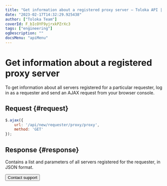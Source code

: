 ```yaml
---
title: "Get information about a registered proxy server — Toloka API | Toloka documentation"
date: "2023-02-17T14:32:29.925438"
author: ["Toloka Team"]
coverId: F_bIcOYF9yjrxkPZrXc3
tags: ["engineering"]
ogDescription: ""
docsMenu: "apiMenu"
---
```



# Get information about a registered proxy server

To get information about all servers registered for a particular requester, log in as a requester and send an AJAX request from your browser console.

## Request {#request}

```js
$.ajax({
    url: '/api/new/requester/proxy/proxy',
    method: 'GET'
});
```

## Response {#response}

Contains a list and parameters of all servers registered for the requester, in JSON format.

<Button themeColor="light" view="default" size="l" type="link" url="/docs/guide/troubleshooting/support?form-source=api-httpproxy-get-info">Contact support</Button>